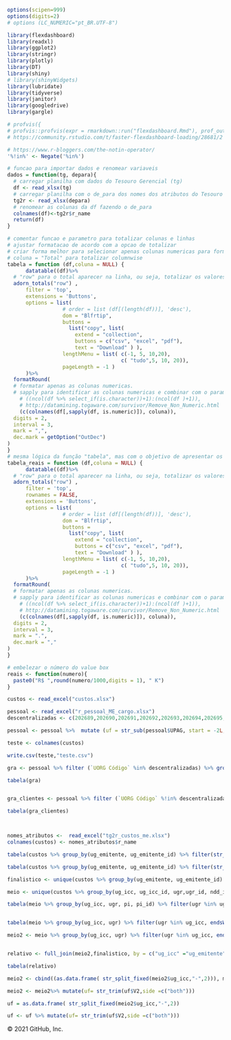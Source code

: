 ```r
options(scipen=999)
options(digits=2)
# options (LC_NUMERIC="pt_BR.UTF-8")
```




```r
library(flexdashboard)
library(readxl)
library(ggplot2)
library(stringr)
library(plotly)
library(DT)
library(shiny)
# library(shinyWidgets)
library(lubridate)
library(tidyverse)
library(janitor)
library(googledrive)
library(gargle)
```

```r
# profvis({  
# profvis::profvis(expr = rmarkdown::run("flexdashboard.Rmd"), prof_output = "flexdashboard.html")
# https://community.rstudio.com/t/faster-flexdashboard-loading/28681/2
```



```r
# https://www.r-bloggers.com/the-notin-operator/
'%!in%' <- Negate('%in%')
```

```r
# funcao para importar dados e renomear variaveis
dados = function(tg, depara){
  # carregar planilha com dados do Tesouro Gerencial (tg)
  df <- read_xlsx(tg)
  # carregar planilha com o de_para dos nomes dos atributos do Tesouro Gerencial para nomes mais amigáveis para as variáveis. Por exemplo, de(Unidade Orçamentária Código) para(uo_cod)
  tg2r <- read_xlsx(depara)
  # renomear as colunas da df fazendo o de_para
  colnames(df)<-tg2r$r_name
  return(df)
}
```

```r
# comentar funcao e parametro para totalizar colunas e linhas
# ajustar formatacao de acordo com a opcao de totalizar
# criar forma melhor para selecionar apenas colunas numericas para formatacao de valor
# coluna = "Total" para totalizar columnwise
tabela = function (df,coluna = NULL) {
      datatable((df)%>%
  # "row" para o total aparecer na linha, ou seja, totalizar os valores de uma coluna
  adorn_totals("row") ,
      filter = 'top',          
      extensions = 'Buttons',
      options = list( 
                  # order = list (df[(length(df))], 'desc'),
                  dom = "Blfrtip",
                  buttons = 
                    list("copy", list(
                      extend = "collection",
                      buttons = c("csv", "excel", "pdf"),
                      text = "Download" ) ),
                  lengthMenu = list( c(-1, 5, 10,20),
                                     c( "tudo",5, 10, 20)),
                  pageLength = -1 )
      )%>%
  formatRound(
  # formatar apenas as colunas numericas.
  # sapply para identificar as colunas numericas e combinar com o parametro COLUNA
    # ((ncol(df %>% select_if(is.character))+1):(ncol(df )+1)),
    # http://datamining.togaware.com/survivor/Remove_Non_Numeric.html
    (c(colnames(df[,sapply(df, is.numeric)]), coluna)),
  digits = 2,
  interval = 3,
  mark = ",",
  dec.mark = getOption("OutDec")
)
}
# mesma lógica da função "tabela", mas com o objetivo de apresentar os números no formato R$
tabela_reais = function (df,coluna = NULL) {
      datatable((df)%>%
  # "row" para o total aparecer na linha, ou seja, totalizar os valores de uma coluna
  adorn_totals("row") ,
      filter = 'top', 
      rownames = FALSE,
      extensions = 'Buttons',
      options = list( 
                  # order = list (df[(length(df))], 'desc'),
                  dom = "Blfrtip",
                  buttons = 
                    list("copy", list(
                      extend = "collection",
                      buttons = c("csv", "excel", "pdf"),
                      text = "Download" ) ),
                  lengthMenu = list( c(-1, 5, 10,20),
                                     c( "tudo",5, 10, 20)),
                  pageLength = -1 )
      )%>%
  formatRound(
  # formatar apenas as colunas numericas.
  # sapply para identificar as colunas numericas e combinar com o parametro COLUNA
    # ((ncol(df %>% select_if(is.character))+1):(ncol(df )+1)),
    # http://datamining.togaware.com/survivor/Remove_Non_Numeric.html
    (c(colnames(df[,sapply(df, is.numeric)]), coluna)),
  digits = 2,
  interval = 3,
  mark = ".",
  dec.mark = ","
) 
}
```



```r
# embelezar o número do value box
reais <- function(numero){
  paste0("R$ ",round(numero/1000,digits = 1), " K")
}
```



```r
custos <- read_excel("custos.xlsx")

pessoal <- read_excel("r_pessoal_ME_cargo.xlsx")
descentralizadas <- c(202689,202690,202691,202692,202693,202694,202695,202696,202697,202698,202699,202700,202701,202702,202703,202704,202705,202706,202707,202708,202709,202710,202712,202713,202714,203631,203636,212614,212615,212616,212617,212618,212619,212620,212621,212622,212623,212624,212625,212629,212630,212631,212632,212633,212634,212637,212638,212639,212642,212643,212644,212645,212646,212647,212656,212657,212658,212659,212660,212661,212662,212665,212666,212667,212669,212671,212672,212673,212674,24313,278700,278701,278702,278703,278704,278705,278706,278707,278708,278713,278714,278716,278717,278718,278719,278720,278721,278722,278723,278724,280628,280629,280630,280632,280633,280634,280635,280636,280637,280638,280639,280640,280642,280643,280644,280646,280647,280648,280649,280650,280651,280652,280653,280654,280655,280656,280657,280658,280659,280660,280661,280662,280663,280667,280668,280669,280670,280671,280672,280676,280677,280678,280679,280680,280681,280682,280683,280684,280685,280686,280687,280688,280689,280690,280691,280692,280695,285288,304836,304860,304861,304904,304905,304906,304908,304910,304912,304913,304914,304915,304917,74073,87101)

pessoal <- pessoal %>%  mutate (uf = str_sub(pessoal$UPAG, start = -2L, end=-1L))

teste <- colnames(custos)

write.csv(teste,"teste.csv")

gra <- pessoal %>% filter (`UORG Código` %in% descentralizadas) %>% group_by(UPAG) %>% summarise(custo_pessoal = as.integer (sum(`Custo Pessoal - Ativo`)), pessoal =  as.integer(round(sum(`Força de Trabalho`)/12)))

tabela(gra)


gra_clientes <- pessoal %>% filter (`UORG Código` %!in% descentralizadas) %>% group_by(UPAG, uf) %>% summarise(custo_pessoal = as.integer (sum(`Custo Pessoal - Ativo`)), pessoal =  as.integer(round(sum(`Força de Trabalho`)/12)))

tabela(gra_clientes)




```

```r
nomes_atributos <-  read_excel("tg2r_custos_me.xlsx")
colnames(custos) <- nomes_atributos$r_name
```


```r
tabela(custos %>% group_by(ug_emitente, ug_emitente_id) %>% filter(str_detect(ug_emitente, "ADM"), ug_emitente_id %!in% c("170479","170312","170607"))  %>% summarise(custo = sum(custo)))

tabela(custos %>% group_by(ug_emitente, ug_emitente_id) %>% filter(str_detect(ug_emitente, "ADM"), ug_emitente_id %!in% c("170479","170312","170607"))  %>% summarise(custo = sum(custo)))

finalistico <- unique(custos %>% group_by(ug_emitente, ug_emitente_id) %>% filter(str_detect(ug_emitente, "ADM"), ug_emitente_id %!in% c("170479","170312","170607"))  %>% summarise(custo = sum(custo)))

meio <- unique(custos %>% group_by(ug_icc, ug_icc_id, ugr,ugr_id, ndd_id, ndd, pi, pi_id) %>% filter(str_detect(ug_emitente, "ADM"), ug_emitente_id %!in% c("170479","170312","170607"), ug_icc_id %in% finalistico$ug_emitente_id)  %>% summarise(custo = sum(custo)))

tabela(meio %>% group_by(ug_icc, ugr, pi, pi_id) %>% filter(ugr %in% ug_icc, endsWith(pi, "UNIDES")) %>% summarise(custo= sum(custo)))


tabela(meio %>% group_by(ug_icc, ugr) %>% filter(ugr %in% ug_icc, endsWith(pi_id, "UNIDES")) %>% summarise(custo= sum(custo)))

meio2 <- meio %>% group_by(ug_icc, ugr) %>% filter(ugr %in% ug_icc, endsWith(pi_id, "UNIDES")) %>% summarise(custo_apoio= sum(custo))


relativo <- full_join(meio2,finalistico, by = c("ug_icc" ="ug_emitente")) %>% mutate(peso = custo_apoio/custo)

tabela(relativo)

meio2 <- cbind((as.data.frame( str_split_fixed(meio2$ug_icc,"-",2))), meio2)

meio2 <- meio2%>% mutate(uf= str_trim(uf$V2,side =c("both")))

uf = as.data.frame( str_split_fixed(meio2$ug_icc,"-",2))

uf <- uf %>% mutate(uf= str_trim(uf$V2,side =c("both")))

```

© 2021 GitHub, Inc.